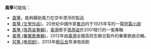 '''風箏'''可能指：
* [[風箏|風箏]]，能夠藉助風力在空中漂浮的製品
* [[風箏_(文學作品)|風箏 (文學作品)]]，20世紀中國作家[[魯迅|魯迅]]的于1925年写的一篇[[短篇小說|短篇小說]]
* [[風箏_(孫燕姿專輯)|風箏 (孫燕姿專輯)]]，[[台灣|臺灣]]歌手[[孫燕姿|孫燕姿]]於2001發行的一張專輯
* [[風箏_(畢業歌專輯)|風箏 (畢業歌專輯)]]，2012年由[[臺灣|臺灣]]全國高校生聯合製作的畢業歌曲合輯。
* [[风筝_(电视剧)|风筝 (电视剧)]]，2013年[[柳云龙|柳云龙]]导演电视剧

{{disambig|CAT=二字消歧義}}